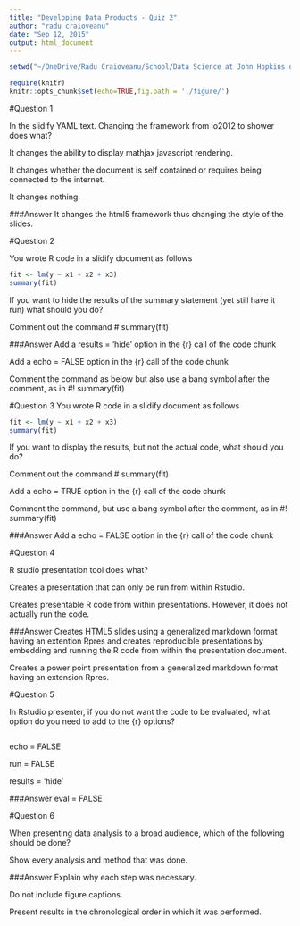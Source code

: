 ```yaml
---
title: "Developing Data Products - Quiz 2"
author: "radu craioveanu"
date: "Sep 12, 2015"
output: html_document
---
```


```r
setwd("~/OneDrive/Radu Craioveanu/School/Data Science at John Hopkins on Coursera/Developing Data Products")
```

```r
require(knitr)
knitr::opts_chunk$set(echo=TRUE,fig.path = './figure/')
```

#Question 1

In the slidify YAML text. Changing the framework from io2012 to shower does what?

It changes the ability to display mathjax javascript rendering.

It changes whether the document is self contained or requires being connected to the internet.

It changes nothing.

###Answer
It changes the html5 framework thus changing the style of the slides.

#Question 2

You wrote R code in a slidify document as follows
```r
fit <- lm(y ~ x1 + x2 + x3)
summary(fit)
```

If you want to hide the results of the summary statement (yet still have it run) what should you do?

Comment out the command # summary(fit)

###Answer
Add a results = 'hide' option in the {r} call of the code chunk

Add a echo = FALSE option in the {r} call of the code chunk

Comment the command as below but also use a bang symbol after the comment, as in #! summary(fit)

#Question 3
You wrote R code in a slidify document as follows
```r
fit <- lm(y ~ x1 + x2 + x3)
summary(fit)
```

If you want to display the results, but not the actual code, what should you do?

Comment out the command # summary(fit)

Add a echo = TRUE option in the {r} call of the code chunk

Comment the command, but use a bang symbol after the comment, as in #! summary(fit)

###Answer
Add a echo = FALSE option in the {r} call of the code chunk

#Question 4

R studio presentation tool does what?

Creates a presentation that can only be run from within Rstudio.

Creates presentable R code from within presentations. However, it does not actually run the code.

###Answer
Creates HTML5 slides using a generalized markdown format having an extention Rpres and creates reproducible presentations by embedding and running the R code from within the presentation document.

Creates a power point presentation from a generalized markdown format having an extension Rpres.

#Question 5

In Rstudio presenter, if you do not want the code to be evaluated, what option do you need to add to the {r} options?
```r
```

echo = FALSE

run = FALSE

results = 'hide'

###Answer
eval = FALSE

#Question 6

When presenting data analysis to a broad audience, which of the following should be done?

Show every analysis and method that was done.

###Answer
Explain why each step was necessary.

Do not include figure captions.

Present results in the chronological order in which it was performed.